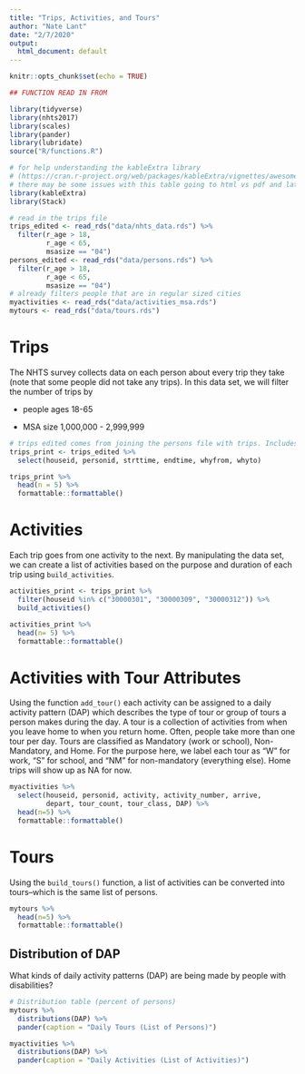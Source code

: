 ```yaml
---
title: "Trips, Activities, and Tours"
author: "Nate Lant"
date: "2/7/2020"
output:
  html_document: default
---
```


```r
knitr::opts_chunk$set(echo = TRUE)

## FUNCTION READ IN FROM 

library(tidyverse)
library(nhts2017)
library(scales)
library(pander)
library(lubridate)
source("R/functions.R")

# for help understanding the kableExtra library 
# (https://cran.r-project.org/web/packages/kableExtra/vignettes/awesome_table_in_html.html)
# there may be some issues with this table going to html vs pdf and latex
library(kableExtra)
library(Stack)

# read in the trips file
trips_edited <- read_rds("data/nhts_data.rds") %>%
  filter(r_age > 18,
         r_age < 65, 
         msasize == "04")
persons_edited <- read_rds("data/persons.rds") %>%
  filter(r_age > 18,
         r_age < 65, 
         msasize == "04")
# already filters people that are in regular sized cities
myactivities <- read_rds("data/activities_msa.rds")
mytours <- read_rds("data/tours.rds")
```



# Trips
The NHTS survey collects data on each person about every trip they take (note that some people did not 
take any trips). In this data set, we will filter the number of trips by 

* people ages 18-65

* MSA size 1,000,000 - 2,999,999

```r
# trips edited comes from joining the persons file with trips. Includes individuals with 0 trips
trips_print <- trips_edited %>%
  select(houseid, personid, strttime, endtime, whyfrom, whyto)

trips_print %>% 
  head(n = 5) %>% 
  formattable::formattable()

```

# Activities
Each trip goes from one activity to the next. By manipulating the data set, we can create a list of
activities based on the purpose and duration of each trip using `build_activities`.

```r
activities_print <- trips_print %>% 
  filter(houseid %in% c("30000301", "30000309", "30000312")) %>%
  build_activities()

activities_print %>% 
  head(n= 5) %>% 
  formattable::formattable()
```

# Activities with Tour Attributes
Using the function `add_tour()` each activity can be assigned to a daily activity pattern (DAP) which 
describes the type of tour or group of tours a person makes during the day.
A tour is a collection of activities from when you leave home to when you return home. Often, people 
take more than one tour per day. Tours are classified as Mandatory (work or school), Non-Mandatory, 
and Home. For the purpose here, we label each tour as "W" for work, "S" for school, and "NM" for
non-mandatory (everything else). Home trips will show up as NA for now.

```r
myactivities %>% 
  select(houseid, personid, activity, activity_number, arrive, 
         depart, tour_count, tour_class, DAP) %>%
  head(n=5) %>% 
  formattable::formattable()
```

# Tours
Using the `build_tours()` function, a list of activities can be converted into tours--which is the same list of persons.
```r
mytours %>%
  head(n=5) %>% 
  formattable::formattable()
```


## Distribution of DAP
What kinds of daily activity patterns (DAP) are being made by people with disabilities?

```r
# Distribution table (percent of persons)
mytours %>% 
  distributions(DAP) %>% 
  pander(caption = "Daily Tours (List of Persons)")

myactivities %>% 
  distributions(DAP) %>% 
  pander(caption = "Daily Activities (List of Activities)")

```






